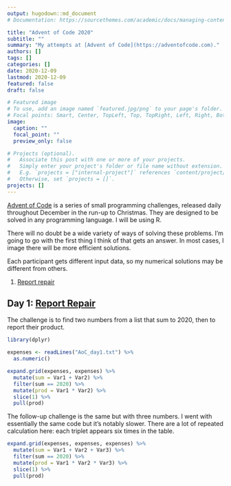 ```yaml
---
output: hugodown::md_document
# Documentation: https://sourcethemes.com/academic/docs/managing-content/

title: "Advent of Code 2020"
subtitle: ""
summary: "My attempts at [Advent of Code](https://adventofcode.com)."
authors: []
tags: []
categories: []
date: 2020-12-09
lastmod: 2020-12-09
featured: false
draft: false

# Featured image
# To use, add an image named `featured.jpg/png` to your page's folder.
# Focal points: Smart, Center, TopLeft, Top, TopRight, Left, Right, BottomLeft, Bottom, BottomRight.
image:
  caption: ""
  focal_point: ""
  preview_only: false

# Projects (optional).
#   Associate this post with one or more of your projects.
#   Simply enter your project's folder or file name without extension.
#   E.g. `projects = ["internal-project"]` references `content/project/deep-learning/index.md`.
#   Otherwise, set `projects = []`.
projects: []
---
```


[Advent of Code](https://adventofcode.com) is a series of small programming challenges, released daily throughout December in the run-up to Christmas. They are designed to be solved in any programming language. I will be using R. 

There will no doubt be a wide variety of ways of solving these problems. I'm going to go with the first thing I think of that gets an answer. In most cases, I image there will be more efficient solutions.

Each participant gets different input data, so my numerical solutions may be different from others.

1. <a href="#day1">Report repair</a>

<p><a id='day1'></a></p>

## Day 1: [Report Repair](https://adventofcode.com/2020/day/1)

The challenge is to find two numbers from a list that sum to 2020, then to report their product.

```r
library(dplyr)

expenses <- readLines("AoC_day1.txt") %>%
  as.numeric()

expand.grid(expenses, expenses) %>% 
  mutate(sum = Var1 + Var2) %>%
  filter(sum == 2020) %>%
  mutate(prod = Var1 * Var2) %>%
  slice(1) %>%
  pull(prod)
```

The follow-up challenge is the same but with three numbers. I went with essentially the same code but it's notably slower. There are a lot of repeated calculation here: each triplet appears six times in the table.

```r
expand.grid(expenses, expenses, expenses) %>% 
  mutate(sum = Var1 + Var2 + Var3) %>%
  filter(sum == 2020) %>%
  mutate(prod = Var1 * Var2 * Var3) %>%
  slice(1) %>%
  pull(prod)
```

